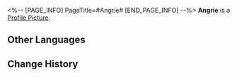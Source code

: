 <%-- [PAGE_INFO]
PageTitle=#Angrie#
[END_PAGE_INFO] --%>
{{Stub|Location information}}
{{Item Infobox
|id          = 223253
|image       = Dreamscape Pass Sticker Angrie.png
|type        = Dreamscape Pass Sticker
|type2       = Talking Clock Stickers
|invCategory = 
|rarity      = 4
|effect      = Digital stickers that can be used to decorate the pages of the Dreamtour Handbook. They come in many different styles.
|description = 
|source1     = [[Obtain three "Angry" Gears]]
}}
{{Description|At five o'clock. Indomitable rage.}}
'''Angrie''' is a [[Profile Picture]].

==Other Languages==
{{Other Languages
|en   = Angrie
|zhs  = 愤怒小子
|zht  = 憤怒小子
|ja   = アングリーボーイ
|ko   = 분노한 소년
|es   = Enfadón
|fr   = Aigrouille
|ru   = Злюка
|th   = เจ้าหนูขี้โมโห
|vi   = Cậu Bé Phẫn Nộ
|de   = Wüti
|id   = Clockie Marah
|pt   = Brabo
}}

==Change History==
{{Change History|2.0}}
